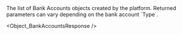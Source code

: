   

  

  
<ResponseField name="Array (Bank Accounts)" type="array" >    
The list of Bank Accounts objects created by the platform. Returned parameters can vary depending on the bank account `Type`.   

<Expandable title="properties"><Object_BankAccountsResponse />  
  

</Expandable> 
</ResponseField>